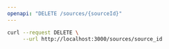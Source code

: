 ```yaml
---
openapi: "DELETE /sources/{sourceId}"
---
```


<RequestExample>

```bash Example Request
curl --request DELETE \
     --url http://localhost:3000/sources/source_id
```

</RequestExample>
